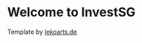 # Welcome to InvestSG

Template by [lekoarts.de](https://www.lekoarts.de?utm_source=cara&utm_medium=Starter)

